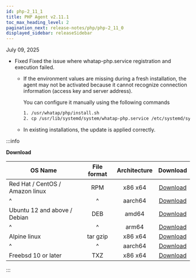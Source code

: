 ```yaml
---
id: php-2_11_1
title: PHP Agent v2.11.1
toc_max_heading_level: 2
pagination_next: release-notes/php/php-2_11_0
displayed_sidebar: releaseSidebar
---
```


July 09, 2025

- <Status priority='0'>Fixed</Status> Fixed the issue where whatap-php.service registration and execution failed.

  - If the environment values are missing during a fresh installation, the agent may not be activated because it cannot recognize connection information (access key and server address).

    You can configure it manually using the following commands

    ```bash title='php command'
    1. /usr/whatap/php/install.sh
    2. cp /usr/lib/systemd/system/whatap-php.service /etc/systemd/system/whatap-php.service
    ```

  - In existing installations, the update is applied correctly.

:::info

**Download**

| OS Name                         | File format | Architecture |                                      Download                                     |
| ------------------------------- | :---------: | :----------: | :-------------------------------------------------------------------------------: |
| Red Hat / CentOS / Amazon linux |     RPM     |    x86 x64   |  [Download](https://repo.whatap.io/centos/6/x86_64/whatap-php-2.11-1.x86_64.rpm)  |
| \^                              |      \^     |    aarch64   | [Download](https://repo.whatap.io/centos/7/aarch64/whatap-php-2.11-1.aarch64.rpm) |
| Ubuntu 12 and above / Debian    |     DEB     |     amd64    |   [Download](https://repo.whatap.io/debian/unstable/whatap-php_2.11.1_amd64.deb)  |
| \^                              |      \^     |     arm64    |   [Download](https://repo.whatap.io/debian/unstable/whatap-php_2.11.1_arm64.deb)  |
| Alpine linux                    |   tar gzip  |    x86 x64   |     [Download](https://repo.whatap.io/alpine/x86_64/whatap-php-2.11.1.tar.gz)     |
| \^                              |      \^     |    aarch64   |     [Download](https://repo.whatap.io/alpine/aarch64/whatap-php-2.11.1.tar.gz)    |
| Freebsd 10 or later             |     TXZ     |    x86 x64   |        [Download](https://repo.whatap.io/freebsd/10/whatap-php-2.11.1.txz)        |

:::